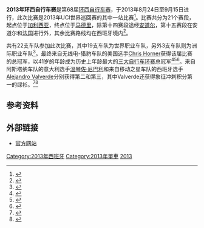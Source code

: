 {{NoteTA|G1=Sports}}
{{Infobox cycling race report
| name               = 2013年环西自行车赛
| series             = 2013年UCI世界巡回赛
| race_no            = 22
| season_no          = 28
| image              = Vuelta2013.jpg
| image_size         = 300px
| image_caption      =
| date               = 8月24日至9月15日
| stages             = 21
| distance           = 3,358.9
| unit               = km
| time               = 84小时36分4秒
| speed              = 39.7
| first              = [[Chris_Horner|Chris Horner]]
| first_nat          = USA
| first_team         = [[崔克车队|无线电-猎豹车队]]
| first_color        = red
| second             = [[溫琴佐·尼巴利|溫琴佐·尼巴利]]
| second_nat         = ITA
| second_team        = [[阿斯塔纳车队|阿斯塔纳车队]]
| third              = [[Alejandro_Valverde|Alejandro Valverde]]
| third_nat          = ESP
| third_team         = [[移动之星车队|移动之星车队]]
| points             = [[Alejandro_Valverde|Alejandro Valverde]]
| points_nat         = ESP
| points_team        = [[移动之星车队|移动之星车队]]
| points_color       = green
| mountains          = [[Nicolas_Edet|Nicolas Edet]]
| mountains_nat      = FRA
| mountains_team     = [[Cofidis|Cofidis]]
| mountains_color    = blue polkadot
| combination        = [[Chris_Horner|Chris Horner]]
| combination_nat    = USA
| combination_team   = [[崔克车队|无线电-猎豹车队]]
| combination_color  = white
| team               = [[Euskaltel–Euskadi|Euskaltel–Euskadi]]
| previous           = [[2012年环西自行车赛|2012]]
| next               = [[2014年环西自行车赛|2014]]
}}
'''2013年环西自行车赛'''是第68届[[环西自行车赛|环西自行车赛]]，于2013年8月24日至9月15日进行，此次比赛是2013年UCI世界巡回赛的其中一站比赛<ref name="BBC News">{{cite web|url=http://velonews.competitor.com/2012/11/news/spanish-rumor-mill-hints-at-a-2013-vuelta-a-espana-thats-even-hillier-than-12-edition_265570|title=Spanish rumor mill hints at a 2013 Vuelta a España that's even hillier than '12 edition|date=2012-11-18|accessdate=2012-11-18|work=VeloNews|archiveurl=https://web.archive.org/web/20160303233102/http://velonews.competitor.com/2012/11/news/spanish-rumor-mill-hints-at-a-2013-vuelta-a-espana-thats-even-hillier-than-12-edition_265570|archivedate=2016-03-03|dead-url=yes}}</ref>。比赛共分为21个赛段，起点位于[[加利西亚_(西班牙)|加利西亚]]，终点位于[[马德里|马德里]]，除第十四赛段途经[[安道尔|安道尔]]，第十五赛段在安道尔和[[法国|法国]]进行外，其余比赛路线均在西班牙境内<ref name="TdF_A">{{cite web|url=http://velonews.competitor.com/2013/01/vuelta-a-espana/hints-on-vuelta-route-more-mountainous-than-2012-edition_270349|title=Hints on Vuelta route: More mountainous than 2012 edition|work=VeloNews|date=2013-01-02|accessdate=2013-01-02|archiveurl=https://web.archive.org/web/20160305230306/http://velonews.competitor.com/2013/01/vuelta-a-espana/hints-on-vuelta-route-more-mountainous-than-2012-edition_270349|archivedate=2016-03-05|dead-url=yes}}</ref>。

共有22支车队参加此次比赛，其中19支车队为世界职业车队，另外3支车队则为洲际职业车队<ref>{{cite web|url=http://www.velonation.com/News/ID/14491/Caja-Rural-Cofidis-and-NetApp-Endura-awarded-Vuelta-a-Espana-wildcards.aspx|title=Caja Rural, Cofidis and NetApp-Endura awarded Vuelta a España wildcards|work=VeloNation|date=2013-05-03|accessdate=2020-09-29|archiveurl=https://web.archive.org/web/20130524043758/http://www.velonation.com/News/ID/14491/Caja-Rural-Cofidis-and-NetApp-Endura-awarded-Vuelta-a-Espana-wildcards.aspx|archivedate=2013-05-24|dead-url=no}}</ref>。最终来自无线电-猎豹车队的美国选手[[Chris_Horner|Chris Horner]]获得该届比赛的总冠军，以41岁的年龄成为历史上年龄最大的[[三大自行车环赛|三大自行车环赛]]总冠军<ref name="Horner">{{cite news|url=https://www.bbc.co.uk/sport/0/cycling/24101494|title=Vuelta a Espana:  Chris Horner, 41, is oldest Grand Tour winner|date=2013-09-15|work=[[BBC体育|BBC Sport]]|accessdate=2013-09-15|archiveurl=https://web.archive.org/web/20130917072727/http://www.bbc.co.uk/sport/0/cycling/24101494|archivedate=2013-09-17|dead-url=no}}</ref><ref>{{cite web|url=https://www.theguardian.com/sport/2013/sep/15/vuelta-a-espana-christopher-horner|title=Christopher Horner becomes oldest grand tour champion|date=2013-09-15|work=[[卫报|The Guardian]]|accessdate=2013-09-17|archiveurl=https://web.archive.org/web/20130917143841/http://www.theguardian.com/sport/2013/sep/15/vuelta-a-espana-christopher-horner|archivedate=2013-09-17|dead-url=no}}</ref><ref>{{cite web|url=http://espn.go.com/sports/endurance/story/_/id/9677342/christopher-horner-us-wins-spanish-vuelta-oldest-grand-tour-champion|title=Chris Horner wins Spanish Vuelta|date=2013-09-15|work=ESPN|accessdate=2013-09-17|archiveurl=https://web.archive.org/web/20130916224806/http://espn.go.com/sports/endurance/story/_/id/9677342/christopher-horner-us-wins-spanish-vuelta-oldest-grand-tour-champion|archivedate=2013-09-16|dead-url=no}}</ref>。来自阿斯塔纳车队的意大利选手[[溫琴佐·尼巴利|溫琴佐·尼巴利]]和来自移动之星车队的西班牙选手[[Alejandro_Valverde|Alejandro Valverde]]分别获得第二和第三，其中Valverde还获得象征冲刺积分第一的绿衫。<ref>{{cite web|url=https://www.usatoday.com/story/sports/cycling/2013/09/15/christopher-horner-wins-spanish-vuelta-oldest-grand-tour-champion/2816175/|title=Christopher Horner wins Vuelta as oldest grand tour champion|date=2013-09-15|work=USA Today|accessdate=2013-09-17|archiveurl=https://web.archive.org/web/20130915181516/http://www.usatoday.com/story/sports/cycling/2013/09/15/christopher-horner-wins-spanish-vuelta-oldest-grand-tour-champion/2816175/|archivedate=2013-09-15|dead-url=no}}</ref><ref>{{cite web|url=http://www.cyclingweekly.co.uk/news/latest/540389/chris-horner-wins-2013-vuelta-a-espana.html|title=Chris Horner wins 2013 Vuelta a Espana|date=2013-09-15|work=Cycling Weekly|accessdate=2013-09-17|archiveurl=https://web.archive.org/web/20130918061942/http://www.cyclingweekly.co.uk/news/latest/540389/chris-horner-wins-2013-vuelta-a-espana.html|archivedate=2013-09-18|dead-url=no}}</ref>

==参考资料==
{{reflist}}

==外部链接==
{{commons category|Vuelta a España 2013}}
* [http://www.lavuelta.com/ 官方网站]{{Wayback|url=http://www.lavuelta.com/ |date=20120119040428 }}

{{环西自行车赛}}

[[Category:2013年西班牙|Category:2013年西班牙]]
[[Category:2013年單車|Category:2013年單車]]
[[Category:环西自行车赛|2013]]